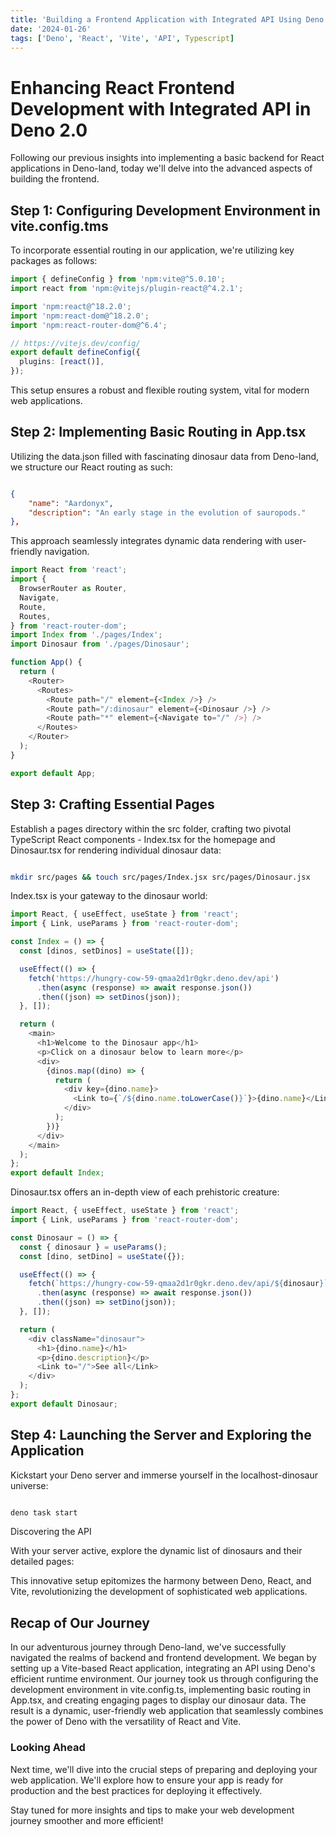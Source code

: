 ```yaml
---
title: 'Building a Frontend Application with Integrated API Using Deno 2.0'
date: '2024-01-26'
tags: ['Deno', 'React', 'Vite', 'API', Typescript]
---
```


# Enhancing React Frontend Development with Integrated API in Deno 2.0

Following our previous insights into implementing a basic backend for React applications in Deno-land, today we'll delve into the advanced aspects of building the frontend.

## Step 1: Configuring Development Environment in vite.config.tms

To incorporate essential routing in our application, we're utilizing key packages as follows:

```typescript
import { defineConfig } from 'npm:vite@^5.0.10';
import react from 'npm:@vitejs/plugin-react@^4.2.1';

import 'npm:react@^18.2.0';
import 'npm:react-dom@^18.2.0';
import 'npm:react-router-dom@^6.4';

// https://vitejs.dev/config/
export default defineConfig({
  plugins: [react()],
});
```

This setup ensures a robust and flexible routing system, vital for modern web applications.

## Step 2: Implementing Basic Routing in App.tsx

Utilizing the data.json filled with fascinating dinosaur data from Deno-land, we structure our React routing as such:

```json

{
    "name": "Aardonyx",
    "description": "An early stage in the evolution of sauropods."
},

```

This approach seamlessly integrates dynamic data rendering with user-friendly navigation.

```typescript
import React from 'react';
import {
  BrowserRouter as Router,
  Navigate,
  Route,
  Routes,
} from 'react-router-dom';
import Index from './pages/Index';
import Dinosaur from './pages/Dinosaur';

function App() {
  return (
    <Router>
      <Routes>
        <Route path="/" element={<Index />} />
        <Route path="/:dinosaur" element={<Dinosaur />} />
        <Route path="*" element={<Navigate to="/" />} />
      </Routes>
    </Router>
  );
}

export default App;
```

## Step 3: Crafting Essential Pages

Establish a pages directory within the src folder, crafting two pivotal TypeScript React components - Index.tsx for the homepage and Dinosaur.tsx for rendering individual dinosaur data:

```bash

mkdir src/pages && touch src/pages/Index.jsx src/pages/Dinosaur.jsx
```

Index.tsx is your gateway to the dinosaur world:

```typescript
import React, { useEffect, useState } from 'react';
import { Link, useParams } from 'react-router-dom';

const Index = () => {
  const [dinos, setDinos] = useState([]);

  useEffect(() => {
    fetch('https://hungry-cow-59-qmaa2d1r0gkr.deno.dev/api')
      .then(async (response) => await response.json())
      .then((json) => setDinos(json));
  }, []);

  return (
    <main>
      <h1>Welcome to the Dinosaur app</h1>
      <p>Click on a dinosaur below to learn more</p>
      <div>
        {dinos.map((dino) => {
          return (
            <div key={dino.name}>
              <Link to={`/${dino.name.toLowerCase()}`}>{dino.name}</Link>
            </div>
          );
        })}
      </div>
    </main>
  );
};
export default Index;
```

Dinosaur.tsx offers an in-depth view of each prehistoric creature:

```typescript
import React, { useEffect, useState } from 'react';
import { Link, useParams } from 'react-router-dom';

const Dinosaur = () => {
  const { dinosaur } = useParams();
  const [dino, setDino] = useState({});

  useEffect(() => {
    fetch(`https://hungry-cow-59-qmaa2d1r0gkr.deno.dev/api/${dinosaur}`)
      .then(async (response) => await response.json())
      .then((json) => setDino(json));
  }, []);

  return (
    <div className="dinosaur">
      <h1>{dino.name}</h1>
      <p>{dino.description}</p>
      <Link to="/">See all</Link>
    </div>
  );
};
export default Dinosaur;
```

## Step 4: Launching the Server and Exploring the Application

Kickstart your Deno server and immerse yourself in the localhost-dinosaur universe:

```bash

deno task start

```

Discovering the API

With your server active, explore the dynamic list of dinosaurs and their detailed pages:

<CustomImage
  src="https://raw.githubusercontent.com/dnlmlszl/fake-posts/main/images/01.27/Index.tsx.png"
  alt="Deno Frontend Setup Vite Home Page"
/>

<CustomImage
  src="https://raw.githubusercontent.com/dnlmlszl/fake-posts/main/images/01.27/Detail.png"
  alt="Deno Setup Vite Dino Detail Page"
/>

This innovative setup epitomizes the harmony between Deno, React, and Vite, revolutionizing the development of sophisticated web applications.

## Recap of Our Journey

In our adventurous journey through Deno-land, we've successfully navigated the realms of backend and frontend development.
We began by setting up a Vite-based React application, integrating an API using Deno's efficient runtime environment.
Our journey took us through configuring the development environment in vite.config.ts, implementing basic routing in App.tsx, and creating engaging pages to display our dinosaur data.
The result is a dynamic, user-friendly web application that seamlessly combines the power of Deno with the versatility of React and Vite.

### Looking Ahead

Next time, we'll dive into the crucial steps of preparing and deploying your web application.
We'll explore how to ensure your app is ready for production and the best practices for deploying it effectively.

Stay tuned for more insights and tips to make your web development journey smoother and more efficient!
